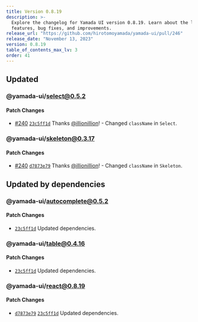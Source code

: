 ```yaml
---
title: Version 0.8.19
description: >-
  Explore the changelog for Yamada UI version 0.8.19. Learn about the latest
  features, bug fixes, and improvements.
release_url: "https://github.com/hirotomoyamada/yamada-ui/pull/246"
release_date: "November 13, 2023"
version: 0.8.19
table_of_contents_max_lv: 3
order: 41
---
```


## Updated

### @yamada-ui/select@0.5.2

#### Patch Changes

- [#240](https://github.com/hirotomoyamada/yamada-ui/pull/240) [`23c5ff1d`](https://github.com/hirotomoyamada/yamada-ui/commit/23c5ff1d24f6a193ec1bbcee2a0e57289b6021e7) Thanks [@illionillion](https://github.com/illionillion)! - Changed `className` in `Select`.

### @yamada-ui/skeleton@0.3.17

#### Patch Changes

- [#240](https://github.com/hirotomoyamada/yamada-ui/pull/240) [`d7873e79`](https://github.com/hirotomoyamada/yamada-ui/commit/d7873e79f27b360e1a6947daa30a7636addd91b7) Thanks [@illionillion](https://github.com/illionillion)! - Changed `className` in `Skeleton`.

## Updated by dependencies

### @yamada-ui/autocomplete@0.5.2

#### Patch Changes

- [`23c5ff1d`](https://github.com/hirotomoyamada/yamada-ui/commit/23c5ff1d24f6a193ec1bbcee2a0e57289b6021e7) Updated dependencies.

### @yamada-ui/table@0.4.16

#### Patch Changes

- [`23c5ff1d`](https://github.com/hirotomoyamada/yamada-ui/commit/23c5ff1d24f6a193ec1bbcee2a0e57289b6021e7) Updated dependencies.

### @yamada-ui/react@0.8.19

#### Patch Changes

- [`d7873e79`](https://github.com/hirotomoyamada/yamada-ui/commit/d7873e79f27b360e1a6947daa30a7636addd91b7) [`23c5ff1d`](https://github.com/hirotomoyamada/yamada-ui/commit/23c5ff1d24f6a193ec1bbcee2a0e57289b6021e7) Updated dependencies.
